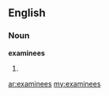 ==English==
===Noun===
'''examinees'''

#{{plural of|[[examinee]]}}

[[ar:examinees]]
[[my:examinees]]